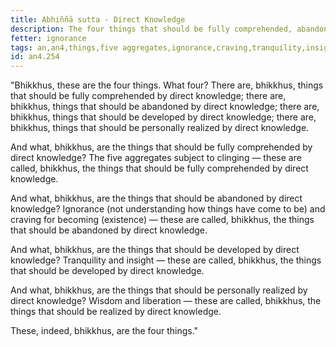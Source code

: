 ```yaml
---
title: Abhiññā sutta - Direct Knowledge
description: The four things that should be fully comprehended, abandoned, developed, and personally realized by direct knowledge.
fetter: ignorance
tags: an,an4,things,five aggregates,ignorance,craving,tranquility,insight,wisdom,liberation
id: an4.254
---
```


"Bhikkhus, these are the four things. What four? There are, bhikkhus, things that should be fully comprehended by direct knowledge; there are, bhikkhus, things that should be abandoned by direct knowledge; there are, bhikkhus, things that should be developed by direct knowledge; there are, bhikkhus, things that should be personally realized by direct knowledge.

And what, bhikkhus, are the things that should be fully comprehended by direct knowledge? The five aggregates subject to clinging — these are called, bhikkhus, the things that should be fully comprehended by direct knowledge.

And what, bhikkhus, are the things that should be abandoned by direct knowledge? Ignorance (not understanding how things have come to be) and craving for becoming (existence) — these are called, bhikkhus, the things that should be abandoned by direct knowledge.

And what, bhikkhus, are the things that should be developed by direct knowledge? Tranquility and insight — these are called, bhikkhus, the things that should be developed by direct knowledge.

And what, bhikkhus, are the things that should be personally realized by direct knowledge? Wisdom and liberation — these are called, bhikkhus, the things that should be realized by direct knowledge.

These, indeed, bhikkhus, are the four things."
